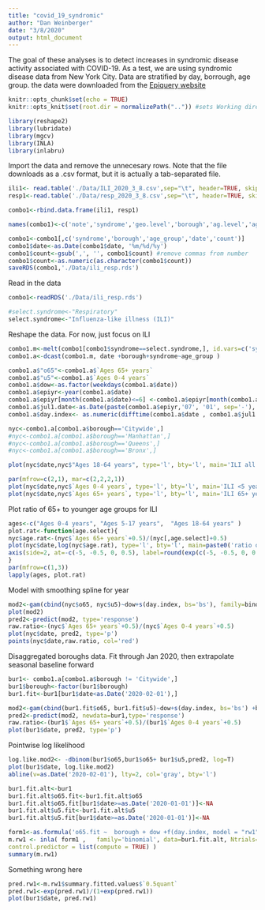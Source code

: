 ```yaml
---
title: "covid_19_syndromic"
author: "Dan Weinberger"
date: "3/8/2020"
output: html_document
---
```


The goal of these analyses is to detect increases in syndromic disease activity associated with  COVID-19. As a test, we are using syndromic disease data from New York City. Data are stratified by day, borrough, age group. the data were downloaded from the [Epiquery website](https://a816-health.nyc.gov/hdi/epiquery/visualizations?PageType=ps&PopulationSource=Syndromic)

```r
knitr::opts_chunk$set(echo = TRUE)
knitr::opts_knit$set(root.dir = normalizePath("..")) #sets Working directory to be 1 folder up

library(reshape2)
library(lubridate)
library(mgcv)
library(INLA)
library(inlabru)
```

Import the data and remove the unnecesary rows. Note that the file downloads as a .csv format, but it is actually a tab-separated file.
```r
ili1<- read.table('./Data/ILI_2020_3_8.csv',sep="\t", header=TRUE, skipNul = T) 
resp1<-read.table('./Data/resp_2020_3_8.csv',sep="\t", header=TRUE, skipNul = T) 

combo1<-rbind.data.frame(ili1, resp1)

names(combo1)<-c('note','syndrome','geo.level','borough','ag.level','age_group','date','metric', 'count')

combo1<-combo1[,c('syndrome','borough','age_group','date','count')]
combo1$date<-as.Date(combo1$date, '%m/%d/%y')
combo1$count<-gsub(',', '', combo1$count) #remove commas from number
combo1$count<-as.numeric(as.character(combo1$count))
saveRDS(combo1,'./Data/ili_resp.rds')
```

Read in the data
```r
combo1<-readRDS('./Data/ili_resp.rds')
```

```r
#select.syndrome<-"Respiratory"
select.syndrome<-"Influenza-like illness (ILI)"

```

Reshape the data. For now, just focus on ILI
```r
combo1.m<-melt(combo1[combo1$syndrome==select.syndrome,], id.vars=c('syndrome', 'borough','age_group','date'))
combo1.a<-dcast(combo1.m, date +borough+syndrome~age_group )
```


```r
combo1.a$"o65"<-combo1.a$`Ages 65+ years`
combo1.a$"u5"<-combo1.a$`Ages 0-4 years`
combo1.a$dow<-as.factor(weekdays(combo1.a$date))
combo1.a$epiyr<-year(combo1.a$date)
combo1.a$epiyr[month(combo1.a$date)<=6] <-combo1.a$epiyr[month(combo1.a$date)<=6]-1
combo1.a$jul1.date<-as.Date(paste(combo1.a$epiyr,'07', '01', sep='-'), )
combo1.a$day.index<- as.numeric(difftime(combo1.a$date , combo1.a$jul1.date, unit='days'))
```

```r
nyc<-combo1.a[combo1.a$borough=='Citywide',]
#nyc<-combo1.a[combo1.a$borough=='Manhattan',]
#nyc<-combo1.a[combo1.a$borough=='Queens',]
#nyc<-combo1.a[combo1.a$borough=='Bronx',]

```


```r
plot(nyc$date,nyc$"Ages 18-64 years", type='l', bty='l', main='ILI all ages in NYC')
```

```r
par(mfrow=c(2,1), mar=c(2,2,2,1))
plot(nyc$date,nyc$`Ages 0-4 years`, type='l', bty='l', main='ILI <5 years in NYC')
plot(nyc$date,nyc$`Ages 65+ years`, type='l', bty='l', main='ILI 65+ years in NYC')
```
Plot ratio of 65+ to younger age groups for ILI
```r
ages<-c("Ages 0-4 years", "Ages 5-17 years",  "Ages 18-64 years" )
plot.rat<-function(age.select){
nyc$age.rat<-(nyc$`Ages 65+ years`+0.5)/(nyc[,age.select]+0.5)
plot(nyc$date,log(nyc$age.rat), type='l', bty='l', main=paste0('ratio of 65+ and ',age.select), yaxt='n', ylab='Ratio')
axis(side=2, at=-c(-5, -0.5, 0, 0.5), label=round(exp(c(-5, -0.5, 0, 0.5)),2) )
}
par(mfrow=c(1,3))
lapply(ages, plot.rat)
```


Model with smoothing spline for year
```r
mod2<-gam(cbind(nyc$o65, nyc$u5)~dow+s(day.index, bs='bs'), family=binomial, data=nyc)
plot(mod2)
pred2<-predict(mod2, type='response')
raw.ratio<-(nyc$`Ages 65+ years`+0.5)/(nyc$`Ages 0-4 years`+0.5)
plot(nyc$date, pred2, type='p')
points(nyc$date,raw.ratio, col='red')
```

Disaggregated boroughs data. Fit through Jan 2020, then extrapolate seasonal baseline forward
```r
bur1<- combo1.a[combo1.a$borough != 'Citywide',]
bur1$borough<-factor(bur1$borough)
bur1.fit<-bur1[bur1$date<as.Date('2020-02-01'),]

mod2<-gam(cbind(bur1.fit$o65, bur1.fit$u5)~dow+s(day.index, bs='bs') +borough, family=binomial, data=bur1.fit)
pred2<-predict(mod2, newdata=bur1,type='response')
raw.ratio<-(bur1$`Ages 65+ years`+0.5)/(bur1$`Ages 0-4 years`+0.5)
plot(bur1$date, pred2, type='p')
```
Pointwise log likelihood
```r
log.like.mod2<- -dbinom(bur1$o65,bur1$o65+ bur1$u5,pred2, log=T)
plot(bur1$date, log.like.mod2)
abline(v=as.Date('2020-02-01'), lty=2, col='gray', bty='l')
```


```r
bur1.fit.alt<-bur1
bur1.fit.alt$o65.fit<-bur1.fit.alt$o65
bur1.fit.alt$o65.fit[bur1$date>=as.Date('2020-01-01')]<-NA
bur1.fit.alt$u5.fit<-bur1.fit.alt$u5
bur1.fit.alt$u5.fit[bur1$date>=as.Date('2020-01-01')]<-NA

form1<-as.formula('o65.fit ~  borough + dow +f(day.index, model = "rw1", constr = FALSE)')
m.rw1 <- inla( form1 ,   family='binomial', data=bur1.fit.alt, Ntrials= (bur1.fit.alt$u5+ bur1.fit.alt$o65.fit), 
control.predictor = list(compute = TRUE) )
summary(m.rw1)
```

Something wrong here
```r
pred.rw1<-m.rw1$summary.fitted.values$`0.5quant`
pred.rw1<-exp(pred.rw1)/(1+exp(pred.rw1))
plot(bur1$date, pred.rw1)
```















